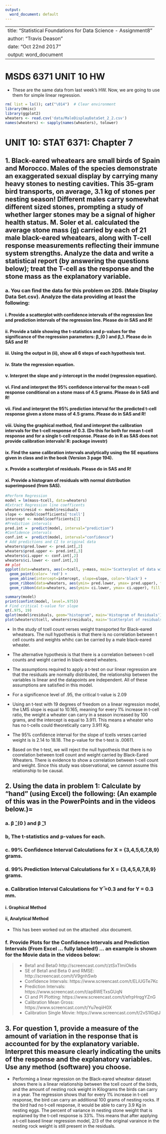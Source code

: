 ```yaml
---
output:
  word_document: default
---
```

--
title: "Statistical Foundations for Data Science - Assignment8 "
author: "Travis Deason"
date: "Oct 22nd 2017"
output:  word_document
---

# MSDS 6371 UNIT 10 HW
* These are the same data from last week’s HW.  Now, we are going to use them for simple linear regression.

```r
rm( list = ls()); cat("\014")  # Clear environment
library(Hmisc)
library(ggplot2)
wheaters <- read.csv('data/MaleDisplayDataSet_2_2.csv')
names(wheaters) <- sapply(names(wheaters), tolower)
```
# UNIT 10: STAT 6371: Chapter 7
## 1. Black-eared wheatears are small birds of Spain and Morocco.  Males of the species demonstrate an exaggerated sexual display by carrying many heavy stones to nesting cavities.  This 35-gram bird transports, on average, 3.1 kg of stones per nesting season!  Different males carry somewhat different sized stones, prompting a study of whether larger stones may be a signal of higher health status.  M. Soler et al. calculated the average stone mass (g) carried by each of 21 male black-eared wheatears, along with T-cell response measurements reflecting their immune system strengths.  Analyze the data and write a statistical report (by answering the questions below); treat the T-cell as the response and the stone mass as the explanatory variable.

### a. You can find the data for this problem on 2DS. (Male Display Data Set.csv). Analyze the data providing at least the following: 

#### i. Provide a scatterplot with confidence intervals of the regression line and prediction intervals of the regression line.  Please do in SAS and R!

#### ii. Provide a table showing the t-statistics and p-values for the significance of the regression parameters: β_(0 ) and β_1. Please do in SAS and R!

#### iii. Using the output in (ii), show all 6 steps of each hypothesis test. 

#### iv. State the regression equation.

#### v. Interpret the slope and y-intercept in the model (regression equation). 

#### vi. Find and interpret the 95% confidence interval for the mean t-cell response conditional on a stone mass of 4.5 grams.  Please do in SAS and R!

#### vii. Find and interpret the 95% prediction interval for the predicted t-cell response given a stone mass of 4.5 grams.   Please do in SAS and R!
	
#### viii. Using the graphical method, find and interpret the calibration intervals for the t-cell response of 0.3. (Do this for both for mean t-cell response and for a single t-cell response. Please do in R as SAS does not provide calibration intervals! R: package investr) 

#### ix. Find the same calibration intervals analytically using the SE equations given in class and in the book (Version 3 page 194).

#### x. Provide a scatterplot of residuals. Please do in SAS and R!

#### xi. Provide a histogram of residuals with normal distribution superimposed (from SAS). 

```r
#Perform Regression
model = lm(mass~tcell, data=wheaters)
#Extract Regression line coefficents
wheaters$resid <- model$residuals
slope <- model$coefficients['tcell']
intercept <- model$coefficients[1]
#Prediction intervals
pred.int =  predict(model, interval="prediction")
#Confidence intervals
conf.int =  predict(model, interval="confidence")
# Add predictions and CI to original data
wheaters$pred.lower <- pred.int[,2]
wheaters$pred.upper <- pred.int[,3]
wheaters$ci.upper <- conf.int[,2]
wheaters$ci.lower <- conf.int[,3]
## plot
ggplot(data=wheaters, aes(x=tcell, y=mass, main='Scatterplot of data with regression line and Confidence intervals')) + 
  geom_point(color= 'red') +
  geom_abline(intercept=intercept, slope=slope, color='black') +
  geom_ribbon(data=wheaters, aes(ymin= pred.lower, ymax= pred.upper), fill = "blue", alpha = 0.2) +
  geom_ribbon(data=wheaters, aes(ymin= ci.lower, ymax= ci.upper), fill = "cyan", alpha = 0.3) 
```



```r
summary(model)
print(confint(model, level=.975))
# Find critical t-value for slope
qt(.975, 19)
qplot(model$residuals, geom="histogram", main='Histogram of Residuals')
plot(wheaters$tcell, wheaters$residuals, main='Scatterplot of residuals')
```

* In the study of tcell count verses weight transported for Black-eared wheatears.  The null hypothesis is that there is no correlation between t cell counts and weights whihc can be carried by a male black-eared wheater.

* The alternative hypothesis is that there is a correlation between t-cell counts and weight carried in black-eared wheaters.

* The assumptions required to apply a t-test on our linear regression are that the residuals are normally distributed, the relationship between the variables is linear and the datapoints are independent.  All of these assumptions are satisfied in this model.

* For a significence level of .95, the critical t-value is 2.09

* Using an t-test with 19 degrees of freedom on a linear regression model, the LMS slope is equal to 10.165, meaning for every 1% increase in t-cell ratio, the weight a wheater can carry in a season increased by 100 grams, and the intercept is equal to 3.911.  This means a wheater who has no t-cells could theoretically carry 3.911 Kg. 

* The 95% confidence interval for the slope of tcells verses carried weight is is 2.14 to 18.18.  The p-value for the t-test is .00611.

* Based on the t-test, we will reject the null hypothesis that there is no coorelation between tcell count and weight carried by Black-Eared Wheaters.  There is evidence to show a  correlation between t-cell count and weight.  Since this study was observational, we cannot assume this relationship to be causal.

## 2. Using the data in problem 1: Calculate by “hand” (using Excel) the following: (An example of this was in the PowerPoints and in the videos below.)=
### a. β ̂_(0 ) and β ̂_1
### b, The t-statistics and p-values for each.
### c. 99%  Confidence Interval Calculations for X = {3,4,5,6,7,8,9} grams.  
### d. 99% Prediction Interval Calculations for X = {3,4,5,6,7,8,9} grams.  
### e. Calibration Interval Calculations for Y ̅=0.3 and for Y = 0.3 mm.  
#### i. Graphical Method
#### ii, Analytical Method

* This has been worked out on the attached .xlsx document.

### f. Provide Plots for the Confidence Intervals and Prediction Intervals (From Excel … fully labeled!) … an example is shown for the Movie data in the videos below:

>* Beta1 and Beta0 http://screencast.com/t/ztSxTImiOk6s
>* SE of Beta1 and Beta 0 and RMSE: http://screencast.com/t/V9gnhSwb
>* Confidence Intervals: https://www.screencast.com/t/ELiUGTe7Kc
>* Prediction Intervals: https://www.screencast.com/t/ap8WETxsGUqN
>* CI and PI Plotting: https://www.screencast.com/t/efrpHrqgYZnG
>* Calibration Mean Gross:  https://www.screencast.com/t/Yu7eqiiH0X
>* Calibration Single Movie:  https://www.screencast.com/t/2vS1lGqtJ



## 3. For question 1, provide a measure of the amount of variation in the response that is accounted for by the explanatory variable.  Interpret this measure clearly indicating the units of the response and the explanatory variables. Use any method (software) you choose.

* Performing a linear regression on the Black-eared wheatear dataset shows there is a linear relationship between the tcell count of the birds, and the amount of nesting rock weight in Kilograms the birds can carry in a year.  The regression shows that for every 1% increase in t-cell response, the bird can carry an additional 100 grams of nesting rocks.  If the bird had no t-cell response, it would be able to carry 3.9 Kg in nesting eggs.  The percent of variance in nesting stone weight that is explained by the t-cell response is 33%.  This means that after applying a t-cell based linear regression model, 2/3 of the original varaince in the nesting rock weight is still present in the residuals.

 
 
 
 
 


